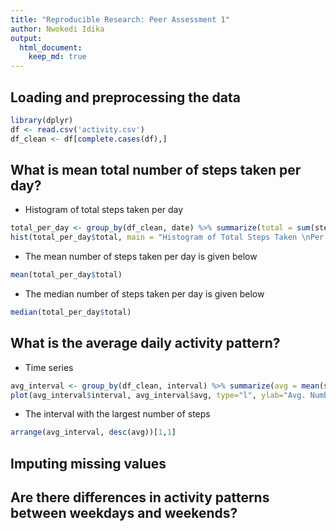 ```yaml
---
title: "Reproducible Research: Peer Assessment 1"
author: Nwokedi Idika
output: 
  html_document:
    keep_md: true
---
```



## Loading and preprocessing the data
```r
library(dplyr)
df <- read.csv('activity.csv')
df_clean <- df[complete.cases(df),]
```


## What is mean total number of steps taken per day?

* Histogram of total steps taken per day

```r
total_per_day <- group_by(df_clean, date) %>% summarize(total = sum(steps))
hist(total_per_day$total, main = "Histogram of Total Steps Taken \nPer Day", xlab = "Number of Steps Taken in a Day")
```

* The mean number of steps taken per day is given below

```r
mean(total_per_day$total)
```

* The median number of steps taken per day is given below 

```r
median(total_per_day$total)
```

## What is the average daily activity pattern?

* Time series 
```r
avg_interval <- group_by(df_clean, interval) %>% summarize(avg = mean(steps))
plot(avg_interval$interval, avg_interval$avg, type="l", ylab="Avg. Number of Steps", xlab = "5-Minute Intervals", main = "Average Number of Steps Over Time")
```

* The interval with the largest number of steps 
```r
arrange(avg_interval, desc(avg))[1,1]
```

## Imputing missing values



## Are there differences in activity patterns between weekdays and weekends?

